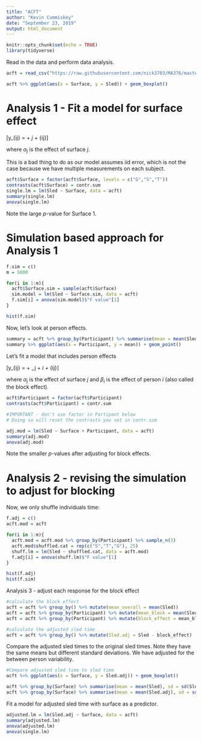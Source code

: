 ```yaml
---
title: "ACFT"
author: "Kevin Cummiskey"
date: "September 23, 2019"
output: html_document
---
```


```r
knitr::opts_chunk$set(echo = TRUE)
library(tidyverse)
```

Read in the data and perform data analysis.


```r
acft = read_csv("https://raw.githubusercontent.com/nick3703/MA376/master/ACFT.csv")

acft %>% ggplot(aes(x = Surface, y = Sled)) + geom_boxplot()

```


# Analysis 1 - Fit a model for surface effect

\[y_{ij} = \mu + \alpha_j + \epsilon_{ij}\]

where $\alpha_j$ is the effect of surface $j$.

This is a bad thing to do as our model assumes iid error, which is not the case because we have multiple measurements on each subject.

```r
acft$Surface = factor(acft$Surface, levels = c("G","S","T"))
contrasts(acft$Surface) = contr.sum
single.lm = lm(Sled ~ Surface, data = acft)
summary(single.lm)
anova(single.lm)
```

Note the large $p$-value for Surface 1.


# Simulation based approach for Analysis 1

```r
f.sim = c()
m = 5000

for(i in 1:m){
  acft$Surface.sim = sample(acft$Surface)
  sim.model = lm(Sled ~ Surface.sim, data = acft)
  f.sim[i] = anova(sim.model)$"F value"[1]
}

hist(f.sim)
```


Now, let's look at person effects.

```r
summary = acft %>% group_by(Participant) %>% summarise(mean = mean(Sled))
summary %>% ggplot(aes(x = Participant, y = mean)) + geom_point()
```


Let's fit a model that includes person effects

\[y_{ij} = \mu + \alpha_j + \beta_i + \epsilon_{ij}\]

where $\alpha_j$ is the effect of surface $j$ and $\beta_i$ is the effect of person $i$ (also called the block effect).

```r
acft$Participant = factor(acft$Participant)
contrasts(acft$Participant) = contr.sum

#IMPORTANT - don't use factor in Partipant below
# Doing so will reset the contrasts you set in contr.sum

adj.mod = lm(Sled ~ Surface + Participant, data = acft)
summary(adj.mod)
anova(adj.mod)

```

Note the smaller $p$-values after adjusting for block effects.

# Analysis 2 - revising the simulation to adjust for blocking

Now, we only shuffle individuals time:

```r
f.adj = c()
acft.mod = acft

for(i in 1:m){
  acft.mod = acft.mod %>% group_by(Participant) %>% sample_n(3)
  acft.mod$shuffled.cat = rep(c("S","T","G"), 25)
  shuff.lm = lm(Sled ~ shuffled.cat, data = acft.mod)
  f.adj[i] = anova(shuff.lm)$"F value"[1]
}

hist(f.adj)
hist(f.sim)


```


Analysis 3 - adjust each response for the block effect

```r
#calculate the block effect
acft = acft %>% group_by() %>% mutate(mean_overall = mean(Sled))
acft = acft %>% group_by(Participant) %>% mutate(mean_block = mean(Sled))
acft = acft %>% group_by(Participant) %>% mutate(block_effect = mean_block - mean_overall)

#calculate the adjusted sled time
acft = acft %>% group_by() %>% mutate(Sled.adj = Sled - block_effect)
```

Compare the adjusted sled times to the original sled times.  Note they have the same means but different standard deviations.  We have adjusted for the between person variability.

```r
#Compare adjusted sled time to sled time
acft %>% ggplot(aes(x = Surface, y = Sled.adj)) + geom_boxplot()

acft %>% group_by(Surface) %>% summarise(mean = mean(Sled), sd = sd(Sled))
acft %>% group_by(Surface) %>% summarise(mean = mean(Sled.adj), sd = sd(Sled.adj))
```

Fit a model for adjusted sled time with surface as a predictor.

```r
adjusted.lm = lm(Sled.adj ~ Surface, data = acft)
summary(adjusted.lm)
anova(adjusted.lm)
anova(single.lm)
```






